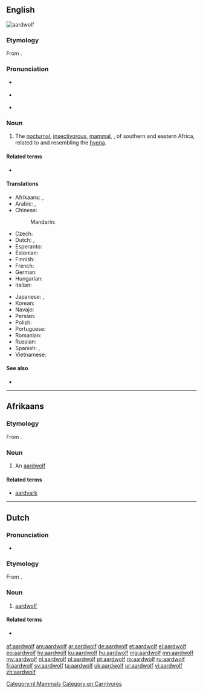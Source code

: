{{also|aard-wolf}}
==English==
[[Image:Aardwolf.png|thumb|aardwolf]]
{{wikipedia}}

===Etymology===
From {{etyl|af|en}} {{m|af|aardwolf}}.
{{wikisource1911Enc|Aard-wolf}}

===Pronunciation===
{{wikisource1911Enc|Aard-vark}}
* {{a|RP}} {{IPA|/ˈɑːdˌwʊlf/|lang=en}}
* {{a|GenAm}} {{IPA|/ˈɑɹd.ˌwʊlf/|lang=en}}
* {{hyphenation|aard|wolf|lang=en}}

===Noun===
{{en-noun|aardwolves}}

# The [[nocturnal]], [[insectivorous]], [[mammal]], {{taxlink|Proteles cristatus|species|noshow=1}}, of southern and eastern Africa, related to and resembling the [[hyena]]. {{defdate|First attested in the mid 19<sup>th</sup> century.}}

====Related terms====
* {{l|en|aardvark}}

====Translations====
{{trans-top|the mammal species Proteles cristatus}}
* Afrikaans: {{t+|af|aardwolf|m}}, {{t+|af|erdwolf}}
* Arabic: {{t|ar|ذِئْب الأَرْض|m}}, {{t|ar|عِسْبَار|m}}
* Chinese:
*: Mandarin: {{t+|cmn|土狼|tr=tǔláng|sc=Hani}}
* Czech: {{t|cs|hyena cibetková|f}}
* Dutch: {{t+|nl|aardwolf|m}}, {{t|nl|maanhaarjakhals|m}}
* Esperanto: {{t|eo|protelo}}
* Estonian: {{t|et|tsiibethüään}}
* Finnish: {{t+|fi|maasusi}}
* French: {{t+|fr|protèle|m}}
* German: {{t+|de|Erdwolf|m}}
* Hungarian: {{t+|hu|cibethiéna}}
* Italian: {{t|it|protele}}
{{trans-mid}}
* Japanese: {{t|ja|アードウルフ|tr=ādourufu|sc=Jpan}}, {{t|ja|土狼|tr=つちおおかみ, tsuchiōkami|sc=Jpan}}
* Korean: {{t|ko|땅늑대|tr=ddangneukdae|sc=Kore}}
* Navajo: {{t|nv|chʼosh yighání}}
* Persian: {{t+|fa|کفتار|tr=kaftâr}}
* Polish: {{t|pl|protel|m}}
* Portuguese: {{t+|pt|protelo|m}}
* Romanian: {{t|ro|lupul de pământ|m}}
* Russian: {{t|ru|земляно́й волк|m}}
* Spanish: {{t|es|lobo de tierra|m}}, {{t|es|proteles|m}}
* Vietnamese: {{t|vi|chó sói đất}}
{{trans-bottom}}

====See also====
* {{l|en|Proteles}}

----

==Afrikaans==

===Etymology===
From {{compound|aarde|t1=earth, soil|wolf|lang=af}}.

===Noun===
{{af-noun|aardwolwe}}

# An [[#English|aardwolf]]

====Related terms====
* [[aardvark]]

----

==Dutch==

===Pronunciation===
* {{audio|Nl-aardwolf.ogg|audio|lang=nl}}

===Etymology===
From {{der|nl|af|aardwolf}}.

===Noun===
{{nl-noun|m|-ven|aardwolfje}}

# [[#English|aardwolf]]

====Related terms====
* {{l|nl|aardvarken}} {{g2|n}}

[[Category:nl:Mammals]]
[[Category:en:Carnivores]]

[[af:aardwolf]]
[[am:aardwolf]]
[[ar:aardwolf]]
[[de:aardwolf]]
[[et:aardwolf]]
[[el:aardwolf]]
[[eo:aardwolf]]
[[hy:aardwolf]]
[[ku:aardwolf]]
[[hu:aardwolf]]
[[mg:aardwolf]]
[[mn:aardwolf]]
[[my:aardwolf]]
[[nl:aardwolf]]
[[pl:aardwolf]]
[[pt:aardwolf]]
[[ro:aardwolf]]
[[ru:aardwolf]]
[[fi:aardwolf]]
[[sv:aardwolf]]
[[ta:aardwolf]]
[[uk:aardwolf]]
[[ur:aardwolf]]
[[vi:aardwolf]]
[[zh:aardwolf]]